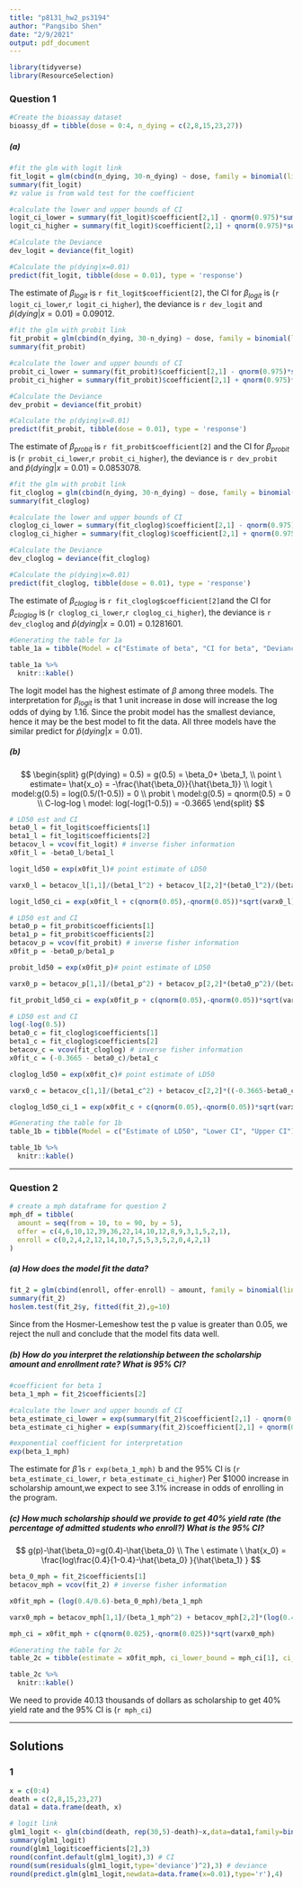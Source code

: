 ```yaml
---
title: "p8131_hw2_ps3194"
author: "Pangsibo Shen"
date: "2/9/2021"
output: pdf_document
---
```


```r
library(tidyverse)
library(ResourceSelection)
```


### Question 1

```r
#Create the bioassay dataset
bioassy_df = tibble(dose = 0:4, n_dying = c(2,8,15,23,27))
```
##### (a)

```r
#fit the glm with logit link
fit_logit = glm(cbind(n_dying, 30-n_dying) ~ dose, family = binomial(link = 'logit'), data = bioassy_df)
summary(fit_logit)
#z value is from wald test for the coefficient

#calculate the lower and upper bounds of CI
logit_ci_lower = summary(fit_logit)$coefficient[2,1] - qnorm(0.975)*summary(fit_logit)$coefficient[2,2]
logit_ci_higher = summary(fit_logit)$coefficient[2,1] + qnorm(0.975)*summary(fit_logit)$coefficient[2,2]

#Calculate the Deviance
dev_logit = deviance(fit_logit)

#Calculate the p(dying|x=0.01)
predict(fit_logit, tibble(dose = 0.01), type = 'response')
```
The estimate of $\beta_{logit}$ is `r fit_logit$coefficient[2]`, the CI for $\beta_{logit}$ is (`r logit_ci_lower`,`r logit_ci_higher`), the deviance is `r dev_logit` and $\hat{p}(dying|x=0.01)$ = 0.09012.

```r
#fit the glm with probit link
fit_probit = glm(cbind(n_dying, 30-n_dying) ~ dose, family = binomial(link = 'probit'), data = bioassy_df)
summary(fit_probit)

#calculate the lower and upper bounds of CI
probit_ci_lower = summary(fit_probit)$coefficient[2,1] - qnorm(0.975)*summary(fit_probit)$coefficient[2,2]
probit_ci_higher = summary(fit_probit)$coefficient[2,1] + qnorm(0.975)*summary(fit_probit)$coefficient[2,2]

#Calculate the Deviance
dev_probit = deviance(fit_probit)

#Calculate the p(dying|x=0.01)
predict(fit_probit, tibble(dose = 0.01), type = 'response')
```

The estimate of $\beta_{probit}$ is `r fit_probit$coefficient[2]` and the CI for $\beta_{probit}$ is (`r probit_ci_lower`,`r probit_ci_higher`), the deviance is `r dev_probit` and $\hat{p}(dying|x=0.01)$ = 0.0853078.

```r
#fit the glm with probit link
fit_cloglog = glm(cbind(n_dying, 30-n_dying) ~ dose, family = binomial(link = 'cloglog'), data = bioassy_df)
summary(fit_cloglog)

#calculate the lower and upper bounds of CI
cloglog_ci_lower = summary(fit_cloglog)$coefficient[2,1] - qnorm(0.975)*summary(fit_cloglog)$coefficient[2,2]
cloglog_ci_higher = summary(fit_cloglog)$coefficient[2,1] + qnorm(0.975)*summary(fit_cloglog)$coefficient[2,2]

#Calculate the Deviance
dev_cloglog = deviance(fit_cloglog)

#Calculate the p(dying|x=0.01)
predict(fit_cloglog, tibble(dose = 0.01), type = 'response')
```

The estimate of $\beta_{cloglog}$ is `r fit_cloglog$coefficient[2]`and the CI for $\beta_{cloglog}$ is (`r cloglog_ci_lower`,`r cloglog_ci_higher`), the deviance is `r dev_cloglog` and $\hat{p}(dying|x=0.01)$ = 0.1281601.

```r
#Generating the table for 1a
table_1a = tibble(Model = c("Estimate of beta", "CI for beta", "Deviance", "p hat"), logit = c(1.1619,"(0.8063,1.517)",0.3787,0.09012), probit = c(0.6864,"(0.4967,0.8760)",0.3137,0.08531), cloglog = c(0.7468,"(0.5323,0.9613)",2.2304,0.1282))

table_1a %>%
  knitr::kable()
```
The logit model has the highest estimate of $\beta$ among three models. The interpretation for $\beta_{logit}$ is that 1 unit increase in dose will increase the log odds of dying by 1.16. Since the probit model has the smallest deviance, hence it may be the best model to fit the data. All three models have the similar predict for $\hat{p}(dying|x=0.01)$.

##### (b)

$$
\begin{split}
g(P(dying) = 0.5) = g(0.5) = \beta_0+ \beta_1, \\
point \ estimate= \hat{x_o} = -\frac{\hat{\beta_0}}{\hat{\beta_1}} \\
logit \ model:g(0.5) = log(0.5/(1-0.5)) = 0 \\
probit \ model:g(0.5) = qnorm(0.5) = 0 \\
C-log-log \ model: log(-log(1-0.5)) = -0.3665
\end{split}
$$

```r
# LD50 est and CI
beta0_l = fit_logit$coefficients[1]
beta1_l = fit_logit$coefficients[2]
betacov_l = vcov(fit_logit) # inverse fisher information
x0fit_l = -beta0_l/beta1_l

logit_ld50 = exp(x0fit_l)# point estimate of LD50

varx0_l = betacov_l[1,1]/(beta1_l^2) + betacov_l[2,2]*(beta0_l^2)/(beta1_l^4) - 2*betacov_l[1,2]*beta0_l/(beta1_l^3)

logit_ld50_ci = exp(x0fit_l + c(qnorm(0.05),-qnorm(0.05))*sqrt(varx0_l)) # 90% CI for LD50
```

```r
# LD50 est and CI
beta0_p = fit_probit$coefficients[1]
beta1_p = fit_probit$coefficients[2]
betacov_p = vcov(fit_probit) # inverse fisher information
x0fit_p = -beta0_p/beta1_p

probit_ld50 = exp(x0fit_p)# point estimate of LD50

varx0_p = betacov_p[1,1]/(beta1_p^2) + betacov_p[2,2]*(beta0_p^2)/(beta1_p^4) - 2*betacov_p[1,2]*beta0_p/(beta1_p^3)

fit_probit_ld50_ci = exp(x0fit_p + c(qnorm(0.05),-qnorm(0.05))*sqrt(varx0_p)) # 90% CI for LD50
```

```r
# LD50 est and CI
log(-log(0.5))
beta0_c = fit_cloglog$coefficients[1]
beta1_c = fit_cloglog$coefficients[2]
betacov_c = vcov(fit_cloglog) # inverse fisher information
x0fit_c = (-0.3665 - beta0_c)/beta1_c

cloglog_ld50 = exp(x0fit_c)# point estimate of LD50

varx0_c = betacov_c[1,1]/(beta1_c^2) + betacov_c[2,2]*((-0.3665-beta0_c)^2)/(beta1_c^4) - 2*betacov_c[1,2]*(-0.3665-beta0_c)/(beta1_c^3)

cloglog_ld50_ci_1 = exp(x0fit_c + c(qnorm(0.05),-qnorm(0.05))*sqrt(varx0_c)) # 90% CI for LD50
```

```r
#Generating the table for 1b
table_1b = tibble(Model = c("Estimate of LD50", "Lower CI", "Upper CI"), logit = c(logit_ld50,logit_ld50_ci[1],logit_ld50_ci[2]), probit = c(probit_ld50,fit_probit_ld50_ci[1],fit_probit_ld50_ci[2]), cloglog = c(cloglog_ld50,cloglog_ld50_ci_1[1],cloglog_ld50_ci_1[2]))

table_1b %>%
  knitr::kable()
```

---------------------------

### Question 2

```r
# create a mph dataframe for question 2
mph_df = tibble(
  amount = seq(from = 10, to = 90, by = 5),
  offer = c(4,6,10,12,39,36,22,14,10,12,8,9,3,1,5,2,1),
  enroll = c(0,2,4,2,12,14,10,7,5,5,3,5,2,0,4,2,1)
)
```

##### (a) How does the model fit the data?

```r
fit_2 = glm(cbind(enroll, offer-enroll) ~ amount, family = binomial(link = 'logit'), data = mph_df)
summary(fit_2)
hoslem.test(fit_2$y, fitted(fit_2),g=10)
```
Since from the Hosmer-Lemeshow test the p value is greater than 0.05, we reject the null and conclude that the model fits data well.

##### (b) How do you interpret the relationship between the scholarship amount and enrollment rate? What is 95% CI?

```r
#coefficient for beta 1
beta_1_mph = fit_2$coefficients[2]

#calculate the lower and upper bounds of CI
beta_estimate_ci_lower = exp(summary(fit_2)$coefficient[2,1] - qnorm(0.975)*summary(fit_2)$coefficient[2,2])
beta_estimate_ci_higher = exp(summary(fit_2)$coefficient[2,1] + qnorm(0.975)*summary(fit_2)$coefficient[2,2])

#exponential coefficient for interpretation
exp(beta_1_mph)
```
The estimate for $\hat{\beta}$ is `r exp(beta_1_mph)` b and the 95% CI is (`r beta_estimate_ci_lower`, `r beta_estimate_ci_higher`) Per $1000 increase in scholarship amount,we expect to see 3.1% increase in odds of enrolling in the program.

##### (c) How much scholarship should we provide to get 40% yield rate (the percentage of admitted students who enroll?) What is the 95% CI?
$$
g(p)-\hat{\beta_0}=g(0.4)-\hat{\beta_0} \\
The \ estimate \ \hat{x_0} = \frac{log\frac{0.4}{1-0.4}-\hat{\beta_0} }{\hat{\beta_1} }
$$

```r
beta_0_mph = fit_2$coefficients[1]
betacov_mph = vcov(fit_2) # inverse fisher information

x0fit_mph = (log(0.4/0.6)-beta_0_mph)/beta_1_mph

varx0_mph = betacov_mph[1,1]/(beta_1_mph^2) + betacov_mph[2,2]*(log(0.4/0.6)-beta_0_mph)^2/(beta_1_mph^4) + 2*betacov_mph[1,2]*(log(0.4/0.6)-beta_0_mph)/(beta_1_mph^3)

mph_ci = x0fit_mph + c(qnorm(0.025),-qnorm(0.025))*sqrt(varx0_mph)
```

```r
#Generating the table for 2c
table_2c = tibble(estimate = x0fit_mph, ci_lower_bound = mph_ci[1], ci_upper_bound = mph_ci[2])

table_2c %>%
  knitr::kable()
```
We need to provide 40.13 thousands of dollars as scholarship to get 40% yield rate and the 95% CI is (`r mph_ci`)

------------------------------------------------------------------------------------------------------------------------
## Solutions

### 1
```r
x = c(0:4)
death = c(2,8,15,23,27)
data1 = data.frame(death, x)
```

```r
# logit link
glm1_logit <- glm(cbind(death, rep(30,5)-death)~x,data=data1,family=binomial(link="logit"))
summary(glm1_logit)
round(glm1_logit$coefficients[2],3)
round(confint.default(glm1_logit),3) # CI
round(sum(residuals(glm1_logit,type='deviance')^2),3) # deviance
round(predict.glm(glm1_logit,newdata=data.frame(x=0.01),type='r'),4)
```













































